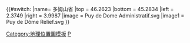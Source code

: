 {{#switch:{{{1}}}
|name= 多姆山省
|top = 46.2623
|bottom = 45.2834
|left = 2.3749
|right = 3.9987
|image = Puy de Dome Administratif.svg
|image1 = Puy de Dôme Relief.svg
}}<noinclude>{{Location map/Info}}
[[Category:地理位置圖模板]]
[[Category:法国各省地理位置图模板|P]]
</noinclude>